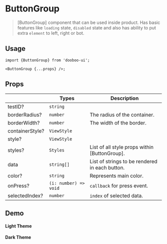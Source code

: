 
<Meta title="Components/ButtonGroup" />

# ButtonGroup

> [ButtonGroup] component that can be used inside product. Has basic features like `loading` state, `disabled` state and also has ability to put extra `element` to left, right or bot.

## Usage

```tsx
import {ButtonGroup} from 'dooboo-ui';

<ButtonGroup {...props} />;
```

## Props

|                        | Types                      | Description                                    |
| ---------------------- | -------------------------- | ---------------------------------------------- |
| testID?                | `string`                   |                                                |
| borderRadius?          | `number`                   | The radius of the container.                   |
| borderWidth?           | `number`                   | The width of the border.                       |
| containerStyle?        | `ViewStyle`                |                                                |
| style?                 | `ViewStyle`                |                                                |
| styles?                | `Styles`                   | List of all style props within [ButtonGroup].  |
| data                   | `string[]`                 | List of strings to be rendered in each button. |
| color?                 | `string`                   | Represents main color.                         |
| onPress?               | `(i: number) => void`      | `callback` for press event.                    |
| selectedIndex?         | `number`                   | `index` of selected data.                      |

## Demo

#### Light Theme
<Light />

#### Dark Theme
<Dark />
